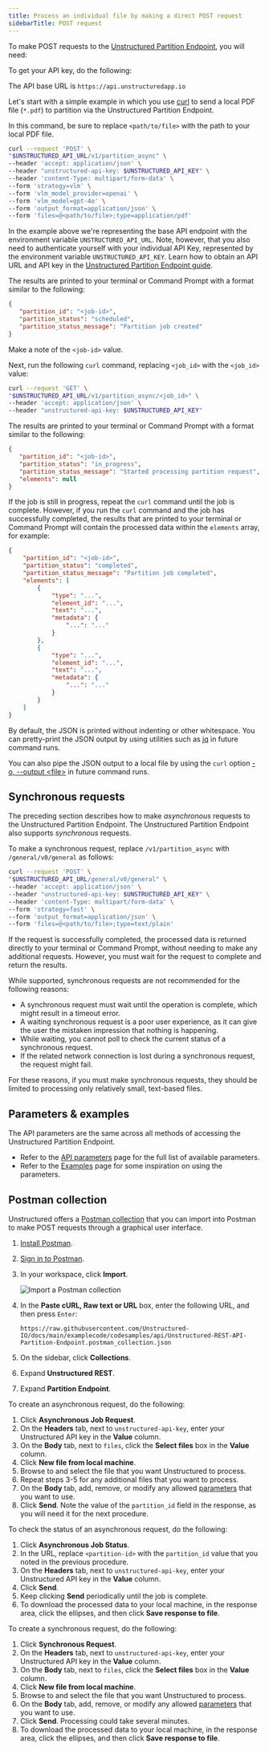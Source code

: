 ```yaml
---
title: Process an individual file by making a direct POST request
sidebarTitle: POST request
---
```


To make POST requests to the [Unstructured Partition Endpoint](/api-reference/partition/overview), you will need:


<SharedAPIKeyURL />

To get your API key, do the following:


<GetStartedSimpleAPIOnly/>

The API base URL is `https://api.unstructuredapp.io`

Let's start with a simple example in which you use [curl](https://curl.se/) to send a local PDF file (`*.pdf`) to partition via the Unstructured Partition Endpoint.

In this command, be sure to replace `<path/to/file>` with the path to your local PDF file.

```bash
curl --request 'POST' \
"$UNSTRUCTURED_API_URL/v1/partition_async" \
--header 'accept: application/json' \
--header "unstructured-api-key: $UNSTRUCTURED_API_KEY" \
--header 'content-Type: multipart/form-data' \
--form 'strategy=vlm' \
--form 'vlm_model_provider=openai' \
--form 'vlm_model=gpt-4o' \
--form 'output_format=application/json' \
--form 'files=@<path/to/file>;type=application/pdf'
```

In the example above we're representing the base API endpoint with the environment variable `UNSTRUCTURED_API_URL`. Note, however, that you also need to authenticate yourself with
your individual API Key, represented by the environment variable `UNSTRUCTURED_API_KEY`. Learn how to obtain an API URL and API key in the [Unstructured Partition Endpoint guide](/api-reference/partition/overview).

The results are printed to your terminal or Command Prompt with a format similar to the following:

```json
{
   "partition_id": "<job-id>",
   "partition_status": "scheduled",
   "partition_status_message": "Partition job created"
}
```

Make a note of the `<job-id>` value.

Next, run the following `curl` command, replacing `<job_id>` with the `<job_id>` value:

```bash
curl --request 'GET' \
"$UNSTRUCTURED_API_URL/v1/partition_async/<job_id>" \
--header 'accept: application/json' \
--header "unstructured-api-key: $UNSTRUCTURED_API_KEY"
```

The results are printed to your terminal or Command Prompt with a format similar to the following:

```json
{
   "partition_id": "<job-id>",
   "partition_status": "in_progress",
   "partition_status_message": "Started processing partition request",
   "elements": null
}
```

If the job is still in progress, repeat the `curl` command until the job is complete. However, if you run the `curl` command 
and the job has successfully completed, the results that are printed to your terminal or Command Prompt will contain the processed data within the 
`elements` array, for example:

```json
{
    "partition_id": "<job-id>",
    "partition_status": "completed",
    "partition_status_message": "Partition job completed",
    "elements": [
        {
            "type": "...",
            "element_id": "...",
            "text": "...",
            "metadata": {
                "...": "..."
            }
        },
        {
            "type": "...",
            "element_id": "...",
            "text": "...",
            "metadata": {
                "...": "..."
            }
        }
    ]   
}
```

By default, the JSON is printed without indenting or other whitespace. You can pretty-print the JSON output by using utilities such as [jq](https://jqlang.org/tutorial/) in future command runs. 

You can also pipe the JSON output to a local file by using the `curl` option [-o, --output \<file\>](https://curl.se/docs/manpage.html#-o) in future command runs.

## Synchronous requests

The preceding section describes how to make _asynchronous_ requests to the Unstructured Partition Endpoint. 
The Unstructured Partition Endpoint also supports _synchronous_ requests. 

To make a synchronous request, replace `/v1/partition_async` with `/general/v0/general` as follows:

```bash
curl --request 'POST' \
"$UNSTRUCTURED_API_URL/general/v0/general" \
--header 'accept: application/json' \
--header "unstructured-api-key: $UNSTRUCTURED_API_KEY" \
--header 'content-Type: multipart/form-data' \
--form 'strategy=fast' \
--form 'output_format=application/json' \
--form 'files=@<path/to/file>;type=text/plain'
```

If the request is successfully completed, the processed data is returned directly to your terminal or Command Prompt, without needing to make any 
additional requests. However, you must wait for the request to complete and return the results. 

While supported, synchronous requests are not recommended for the following reasons: 

- A synchronous request must wait until the operation is complete, which might result in a timeout error.
- A waiting synchronous request is a poor user experience, as it can give the user the mistaken impression that nothing is happening.
- While waiting, you cannot poll to check the current status of a synchronous request.
- If the related network connection is lost during a synchronous request, the request might fail.

For these reasons, if you must make synchronous requests, they should be limited to processing only relatively small, text-based files.

## Parameters & examples

The API parameters are the same across all methods of accessing the Unstructured Partition Endpoint.

* Refer to the [API parameters](/api-reference/partition/api-parameters) page for the full list of available parameters.
* Refer to the [Examples](/api-reference/partition/examples) page for some inspiration on using the parameters.

[//]: # (TODO: when we have the concepts page shared across products, link it from here for the users to learn about partition strategies, chunking strategies and other important shared concepts)

## Postman collection

Unstructured offers a [Postman collection](https://learning.postman.com/docs/collections/collections-overview/) that you can import into Postman to make POST requests through a graphical user interface.

1. [Install Postman](https://learning.postman.com/docs/getting-started/installation/installation-and-updates/).
2. [Sign in to Postman](https://learning.postman.com/docs/getting-started/installation/postman-account/#signing-in-to-postman).
3. In your workspace, click **Import**.

   ![Import a Postman collection](/img/api/post/import.png)

4. In the **Paste cURL, Raw text or URL** box, enter the following URL, and then press `Enter`:

   ```
   https://raw.githubusercontent.com/Unstructured-IO/docs/main/examplecode/codesamples/api/Unstructured-REST-API-Partition-Endpoint.postman_collection.json
   ```

5. On the sidebar, click **Collections**.
6. Expand **Unstructured REST**.
7. Expand **Partition Endpoint**.

To create an asynchronous request, do the following:

1. Click **Asynchronous Job Request**.
2. On the **Headers** tab, next to `unstructured-api-key`, enter your Unstructured API key in the **Value** column.
3. On the **Body** tab, next to `files`, click the **Select files** box in the **Value** column.
4. Click **New file from local machine**.
5. Browse to and select the file that you want Unstructured to process. 
6. Repeat steps 3-5 for any additional files that you want to process.
7. On the **Body** tab, add, remove, or modify any allowed [parameters](/api-reference/partition/api-parameters) that you want to use. 
8. Click **Send**. Note the value of the `partition_id` field in the response, as you will need it for the next procedure.

To check the status of an asynchronous request, do the following:

1. Click **Asynchronous Job Status**.
2. In the URL, replace `<partition-id>` with the `partition_id` value that you noted in the previous procedure.
3. On the **Headers** tab, next to `unstructured-api-key`, enter your Unstructured API key in the **Value** column.
4. Click **Send**.
5. Keep clicking **Send** periodically until the job is complete.
6. To download the processed data to your local machine, in the response area, click the ellipses, and then click **Save response to file**.

To create a synchronous request, do the following:

1. Click **Synchronous Request**.
2. On the **Headers** tab, next to `unstructured-api-key`, enter your Unstructured API key in the **Value** column.
3. On the **Body** tab, next to `files`, click the **Select files** box in the **Value** column.
4. Click **New file from local machine**.
5. Browse to and select the file that you want Unstructured to process. 
6. On the **Body** tab, add, remove, or modify any allowed [parameters](/api-reference/partition/api-parameters) that you want to use. 
7. Click **Send**. Processing could take several minutes.
8. To download the processed data to your local machine, in the response area, click the ellipses, and then click **Save response to file**.